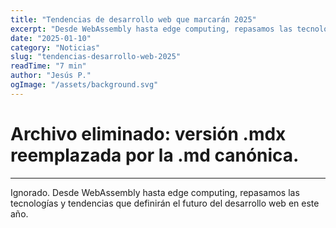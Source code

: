 ```yaml
---
title: "Tendencias de desarrollo web que marcarán 2025"
excerpt: "Desde WebAssembly hasta edge computing, repasamos las tecnologías y tendencias que definirán el futuro del desarrollo web en este año."
date: "2025-01-10"
category: "Noticias"
slug: "tendencias-desarrollo-web-2025"
readTime: "7 min"
author: "Jesús P."
ogImage: "/assets/background.svg"
---
```

# Archivo eliminado: versión .mdx reemplazada por la .md canónica.
---

Ignorado.
Desde WebAssembly hasta edge computing, repasamos las tecnologías y tendencias que definirán el futuro del desarrollo web en este año.
